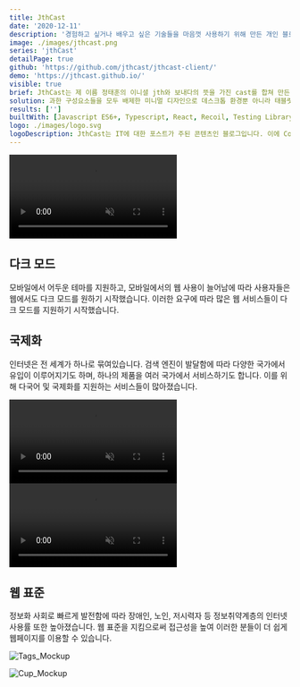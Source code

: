 ```yaml
---
title: JthCast
date: '2020-12-11'
description: '경험하고 싶거나 배우고 싶은 기술들을 마음껏 사용하기 위해 만든 개인 블로그'
image: ./images/jthcast.png
series: 'jthCast'
detailPage: true
github: 'https://github.com/jthcast/jthcast-client/'
demo: 'https://jthcast.github.io/'
visible: true
brief: JthCast는 제 이름 정태훈의 이니셜 jth와 보내다의 뜻을 가진 cast를 합쳐 만든 말로, 글과 포트폴리오를 제공하기 위한 개인 블로그 프로젝트입니다. 일반적인 플랫폼에서 제공하는 블로그 서비스 대신 직접 만듦으로써, 사용자에게 원하는 UI와 UX를 제공할 수 있습니다. 또한 특정 기술을 선택 사용하여 더 빠른 속도와 새로운 기능을 선보일 수 있습니다.
solution: 과한 구성요소들을 모두 배제한 미니멀 디자인으로 데스크톱 환경뿐 아니라 태블릿, 모바일 환경에서도 편하게 사용할 수 있습니다. 미니멀 디자인의 단점인 밋밋함을 포인트 색상과 애니메이션, 캐주얼한 이미지로 풀어내려 노력했습니다. 사용자의 사용 방식을 강압적으로 제어하는 것이 아닌, 넛지효과를 활용하여 자연스럽게 유도하도록 구성하였습니다.
results: ['']
builtWith: [Javascript ES6+, Typescript, React, Recoil, Testing Library, SCSS]
logo: ./images/logo.svg
logoDescription: JthCast는 IT에 대한 포스트가 주된 콘텐츠인 블로그입니다. 이에 Code와 Cast의 C, 코드 꺾은 괄호와 방송을 뜻하는 안테나에서 영감을 받아 만들었습니다. 미니멀 디자인을 유지하기 위해 로고 또한 디테일 없이 단순한 심벌로 표현하였으며, 전체적인 디자인과 꼭짓점 부분을 약간 둥글게 만들어 캐주얼함을 더했습니다. 색상은 오렌지색(#F6A54C)과 밝은 남색(#614CF6)으로 브랜드 색상과 통일하였습니다.
---
```


<section className="jth-section">
  <div className="jth-container jth-section-twoColGrid-center">
    <video
      preload="auto"
      muted
      loop
      playsInline
      autoPlay
      src="./videos/darkmode.mp4"
    ></video>
    <div className="jth-section-rowGrid">
      <h2>다크 모드</h2>
      <p>
        모바일에서 어두운 테마를 지원하고, 모바일에서의 웹 사용이 늘어남에 따라
        사용자들은 웹에서도 다크 모드를 원하기 시작했습니다. 이러한 요구에 따라
        많은 웹 서비스들이 다크 모드를 지원하기 시작했습니다.
      </p>
    </div>
  </div>
</section>
<section className="jth-section">
  <div className="jth-container jth-section-twoColGrid-center">
    <div className="jth-section-rowGrid jth-section-mobileOrder-2">
      <h2>국제화</h2>
      <p>
        인터넷은 전 세계가 하나로 묶여있습니다. 검색 엔진이 발달함에 따라 다양한
        국가에서 유입이 이루어지기도 하며, 하나의 제품을 여러 국가에서
        서비스하기도 합니다. 이를 위해 다국어 및 국제화를 지원하는 서비스들이
        많아졌습니다.
      </p>
    </div>
    <video
      preload="auto"
      muted
      loop
      playsInline
      autoPlay
      src="./videos/internationalization.mp4"
      className="jth-portfolio-widthImage"
    ></video>
  </div>
</section>
<section className="jth-section">
  <div className="jth-container jth-section-twoColGrid-center">
    <video
      preload="auto"
      muted
      loop
      playsInline
      autoPlay
      src="./videos/accessibility.mp4"
    ></video>
    <div className="jth-section-rowGrid">
      <h2>웹 표준</h2>
      <p>
        정보화 사회로 빠르게 발전함에 따라 장애인, 노인, 저시력자 등
        정보취약계층의 인터넷 사용률 또한 높아졌습니다. 웹 표준을 지킴으로써
        접근성을 높여 이러한 분들이 더 쉽게 웹페이지를 이용할 수 있습니다.
      </p>
    </div>
  </div>
</section>

![Tags_Mockup](./images/Tags_Mockup.jpg ' ')

![Cup_Mockup](./images/Cup_Mockup.jpg ' ')
